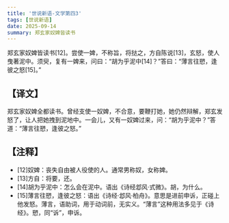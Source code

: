 ```yaml
---
title: '世说新语-文学第四3'
tags: [世说新语]
date: 2025-09-14
summary: 郑玄家奴婢皆读书
---
```


郑玄家奴婢皆读书[12]。尝使一婢，不称旨，将挞之，方自陈说[13]，玄怒，使人曳著泥中。须臾，复有一婢来，问曰：“胡为乎泥中[14]？”答曰：“薄言往愬，逢彼之怒[15]。”

## 【译文】

郑玄家奴婢全都读书。曾经支使一奴婢，不合意，要鞭打她，她仍然辩解，郑玄发怒了，让人把她拽到泥地中。一会儿，又有一奴婢过来，问：“胡为乎泥中？”答道：“薄言往愬，逢彼之怒。”

## 【注释】

- [12]奴婢：丧失自由被人役使的人。通常男称奴，女称婢。
- [13]方自：将要，还。
- [14]胡为乎泥中：怎么会在泥中。语出《诗经邶风·式微》。胡，为什么。
- [15]薄言往愬，逢彼之怒：语出《诗经·邶风·柏舟》。意思是进前申诉，正碰上他发怒。薄言，语助词，用于动词前，无实义。“薄言”这种用法多见于《诗经》。愬，同“诉”，申诉。
